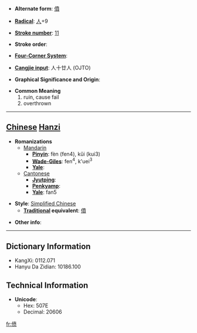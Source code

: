 * '''Alternate form''': [[僨]]

* '''[[Wiktionary:Chinese radical index| Radical]]''': [[Wiktionary:Chinese radical index 人|人]]+9

* '''[[Wiktionary:Chinese total strokes index|Stroke number]]''': [[Wiktionary:Chinese total strokes index 11|11]]

* '''Stroke order''': 

* '''[[Wiktionary:Chinese four corner index|Four-Corner System]]''': 

* '''[[Wiktionary:Chinese Cangjie index|Cangjie input]]''': 人十廿人 (OJTO)

* '''Graphical Significance and Origin''': 

* '''Common Meaning'''
*#ruin, cause fail
*# overthrown


----

== [[Chinese]] [[Hanzi]] ==

* '''Romanizations'''
** [[Mandarin]]
*** '''[[Pinyin]]''': fèn (fen4), kǔi (kui3)
*** '''[[Wade-Giles]]''': fen<sup>4</sup>, k'uei<sup>3</sup>
*** '''[[Yale]]''': 
**[[Cantonese]]
***'''[[Jyutping]]''':
***'''[[Penkyamp]]''': 
***'''[[Yale]]''': fan5

* '''Style''': [[Simplified Chinese]] 
** '''[[Traditional Chinese|Traditional]] equivalent''': [[僨]]

* '''Other info''': 

----

== Dictionary Information ==

* KangXi: 0112.071
* Hanyu Da Zidian: 10186.100

== Technical Information ==

* '''Unicode''':
** Hex: 507E
** Decimal: 20606

[[fr:偾]]